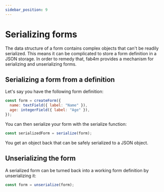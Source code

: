 ```yaml
---
sidebar_position: 9
---
```


# Serializing forms

The data structure of a form contains complex objects that can't
be readily serialized. This means it can be complicated to store
a form definition in a JSON storage. In order to remedy that,
fab4m provides a mechanism for serializing and unserializing forms.

## Serializing a form from a definition

Let's say you have the following form definition:

```jsx
const form = createForm({
  name: textField({ label: "Name" }),
  age: integerField({ label: "Age" }),
});
```

You can then serialize your form with the serialize function:

```jsx
const serializedForm = serialize(form);
```

You get an object back that can be safely serialized to a JSON object.

## Unserializing the form

A serialized form can be turned back into a working form definition by unserializing it:

```jsx
const form = unserialize(form);
```
